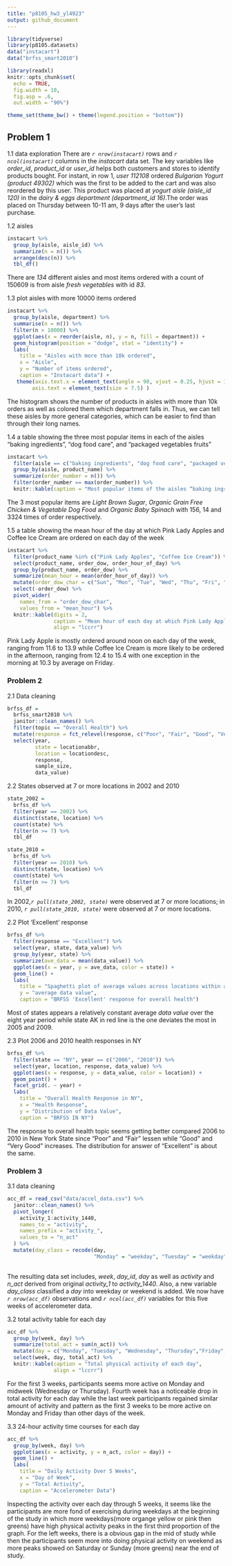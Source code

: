 ```yaml
---
title: "p8105_hw3_yl4923"
output: github_document
---
```


```r
library(tidyverse)
library(p8105.datasets)
data("instacart")
data("brfss_smart2010")

library(readxl)
knitr::opts_chunk$set(
  echo = TRUE,
  fig.width = 10,
  fig.asp = .6,
  out.width = "90%")

theme_set(theme_bw() + theme(legend.position = "bottom"))
```

## Problem 1
1.1 data exploration
There are *`r nrow(instacart)`* rows and *`r ncol(instacart)`* columns in the _instacart_ data set. The key variables like *order_id*, *product_id* or *user_id* helps both customers and stores to identify products bought. For instant, in row 1, *user 112108* ordered *Bulgarian Yogurt (product 49302)* which was the first to be added to the cart and was also reordered by this user. This product was placed at *yogurt aisle (aisle_id 120)* in the *dairy & eggs department (department_id 16)*.The order was placed on Thursday between 10-11 am, 9 days after the user's last purchase. 

1.2 aisles
```r
instacart %>% 
  group_by(aisle, aisle_id) %>%
  summarize(n = n()) %>%
  arrange(desc(n)) %>%
  tbl_df()
```
There are *134* different aisles and most items ordered with a count of 150609 is from aisle *fresh vegetables* with id _83_. 

1.3 plot aisles with more 10000 items ordered
```r
instacart %>% 
  group_by(aisle, department) %>% 
  summarise(n = n()) %>%
  filter(n > 10000) %>% 
  ggplot(aes(x = reorder(aisle, n), y = n, fill = department)) + 
  geom_histogram(position = "dodge", stat = "identity") +
  labs(
    title = "Aisles with more than 10k ordered",
    x = "Aisle",
    y = "Number of items ordered",
    caption = "Instacart data") + 
   theme(axis.text.x = element_text(angle = 90, vjust = 0.25, hjust = 1),
        axis.text = element_text(size = 7.5) )
```

  The histogram shows the number of products in aisles with more than 10k orders as well as colored them which department falls in. Thus, we can tell these aisles by more general categories, which can be easier to find than through their long names.  
  
1.4 a table showing the three most popular items in each of the aisles “baking ingredients”, “dog food care”, and “packaged vegetables fruits”
```r
instacart %>%
  filter(aisle == c("baking ingredients", "dog food care", "packaged vegetables fruits")) %>%
  group_by(aisle, product_name) %>%
  summarize(order_number = n()) %>% 
  filter(order_number == max(order_number)) %>%
  knitr::kable(caption = "Most popular items of the aisles “baking ingredients”, “dog food care”, and “packaged vegetables fruits” ", align = "lccrr")
```
The 3 most popular items are *Light Brown Sugar*, *Organic Grain Free Chicken & Vegetable Dog Food* and *Organic Baby Spinach* with 156, 14 and 3324 times of order respectively.

1.5 a table showing the mean hour of the day at which Pink Lady Apples and Coffee Ice Cream are ordered on each day of the week
```r
instacart %>%
  filter(product_name %in% c("Pink Lady Apples", "Coffee Ice Cream")) %>%
  select(product_name, order_dow, order_hour_of_day) %>% 
  group_by(product_name, order_dow) %>% 
  summarize(mean_hour = mean(order_hour_of_day)) %>% 
  mutate(order_dow_char = c("Sun", "Mon", "Tue", "Wed", "Thu", "Fri", "Sat")) %>%
  select(-order_dow) %>% 
  pivot_wider(
    names_from = "order_dow_char", 
    values_from = "mean_hour") %>% 
  knitr::kable(digits = 2,
               caption = "Mean hour of each day at which Pink Lady Apples and Coffee Ice Cream are ordered", 
               align = "lccrr")
```
Pink Lady Apple is mostly ordered around noon on each day of the week, ranging from 11.6 to 13.9 while Coffee Ice Cream is more likely to be ordered in the afternoon, ranging from 12.4 to 15.4 with one exception in the morning at 10.3 by average on Friday.

### Problem 2
2.1 Data cleaning 
```r
brfss_df =
  brfss_smart2010 %>%
  janitor::clean_names() %>%
  filter(topic == "Overall Health") %>% 
  mutate(response = fct_relevel(response, c("Poor", "Fair", "Good", "Very good", "Excellent"))) %>% 
  select(year,
         state = locationabbr,
         location = locationdesc,
         response,
         sample_size,
         data_value)
```

2.2 States observed at 7 or more locations in 2002 and 2010
```r
state_2002 = 
  brfss_df %>% 
  filter(year == 2002) %>% 
  distinct(state, location) %>%
  count(state) %>%
  filter(n >= 7) %>%
  tbl_df

state_2010 = 
  brfss_df %>% 
  filter(year == 2010) %>% 
  distinct(state, location) %>%
  count(state) %>%
  filter(n >= 7) %>%
  tbl_df
```
In 2002,*`r pull(state_2002, state)`* were observed at 7 or more locations; in 2010, *`r pull(state_2010, state)`* were observed at 7 or more locations.

2.2 Plot 'Excellent' response
```r
brfss_df %>% 
  filter(response == "Excellent") %>% 
  select(year, state, data_value) %>% 
  group_by(year, state) %>% 
  summarize(ave_data = mean(data_value)) %>%
  ggplot(aes(x = year, y = ave_data, color = state)) + 
  geom_line() +
  labs(
    title = "Spaghetti plot of average values across locations within a state from 2002 to 2010",
    y = "average data value",
    caption = "BRFSS 'Excellent' response for overall health")
```
Most of states appears a relatively constant average *data value* over the eight year period while state AK in red line is the one deviates the most in 2005 and 2009.


2.3 Plot 2006 and 2010 health responses in NY 
```r
brfss_df %>% 
  filter(state == "NY", year == c("2006", "2010")) %>%
  select(year, location, response, data_value) %>% 
  ggplot(aes(x = response, y = data_value, color = location)) + 
  geom_point() + 
  facet_grid(. ~ year) +
  labs(
    title = "Overall Health Response in NY",
    x = "Health Response",
    y = "Distribution of Data Value",
    caption = "BRFSS IN NY")
```
The response to overall health topic seems getting better compared 2006 to 2010 in New York State since "Poor" and "Fair" lessen while "Good" and "Very Good" increases. The distribution for answer of "Excellent" is about the same.  

### Problem 3 
3.1 data cleaning
```r
acc_df = read_csv("data/accel_data.csv") %>% 
  janitor::clean_names() %>%
  pivot_longer(
    activity_1:activity_1440,
    names_to = "activity", 
    names_prefix = "activity_",
    values_to = "n_act"
  ) %>% 
  mutate(day_class = recode(day,
                            "Monday" = "weekday", "Tuesday" = "weekday", "Wednesday" = "weekday", "Thursday" = "weekday", "Friday" = "weekday", "Saturday" = "weekend", "Sunday" = "weekend"))
         
```
The resulting data set includes, _week_, _day_id_, _day_ as well as _activity_ and _n_act_ derived from original _activity_1_ to _activity_1440_. Also, a new variable _day_class_ classified a _day_ into weekday or weekend is added. We now have *`r nrow(acc_df)`* observations and *`r ncol(acc_df)`* variables for this five weeks of accelerometer data. 


3.2 total activity table for each day
```r
acc_df %>%
  group_by(week, day) %>% 
  summarize(total_act = sum(n_act)) %>%
  mutate(day = c("Monday", "Tuesday", "Wednesday", "Thursday","Friday", "Saturday", "Sunday")) %>%
  select(week, day, total_act) %>% 
  knitr::kable(caption = "Total physical activity of each day",
               align = "lccrr")
```
For the first 3 weeks, participants seems more active on Monday and midweek (Wednesday or Thursday). Fourth week has a noticeable drop in total activity for each day while the last week participants regained similar amount of activity and pattern as the first 3 weeks to be more active on Monday and Friday than other days of the week.

3.3 24-hour activity time courses for each day
```r
acc_df %>%
  group_by(week, day) %>% 
  ggplot(aes(x = activity, y = n_act, color = day)) + 
  geom_line() +
  labs(
    title = "Daily Activity Over 5 Weeks",
    x = "Day of Week",
    y = "Total Activity",
    caption = "Accelerometer Data")
```
Inspecting the activity over each day through 5 weeks, it seems like the participants are more fond of exercising during weekdays at the beginning of the study in which more weekdays(more organge yellow or pink then greens) have high physical activity peaks in the first third proportion of the graph. For the left weeks, there is a obvious gap in the mid of study while then the participants seem more into doing physical activity on weekend as more peaks showed on Saturday or Sunday (more greens) near the end of study.

